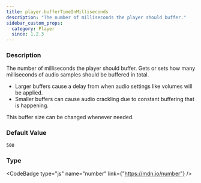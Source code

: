 ```yaml
---
title: player.bufferTimeInMilliseconds
description: "The number of milliseconds the player should buffer."
sidebar_custom_props:
  category: Player
  since: 1.2.3
---
```




<SettingsHeader />



### Description
The number of milliseconds the player should buffer. Gets or sets how many milliseconds of audio samples should be buffered in total.

* Larger buffers cause a delay from when audio settings like volumes will be applied.
* Smaller buffers can cause audio crackling due to constant buffering that is happening.

This buffer size can be changed whenever needed.


### Default Value

`500`

### Type

<CodeBadge type="js" name="number" link={"https://mdn.io/number"} />
<CodeBadge type="net" name="double" />
<CodeBadge type="android" name="Double" />
